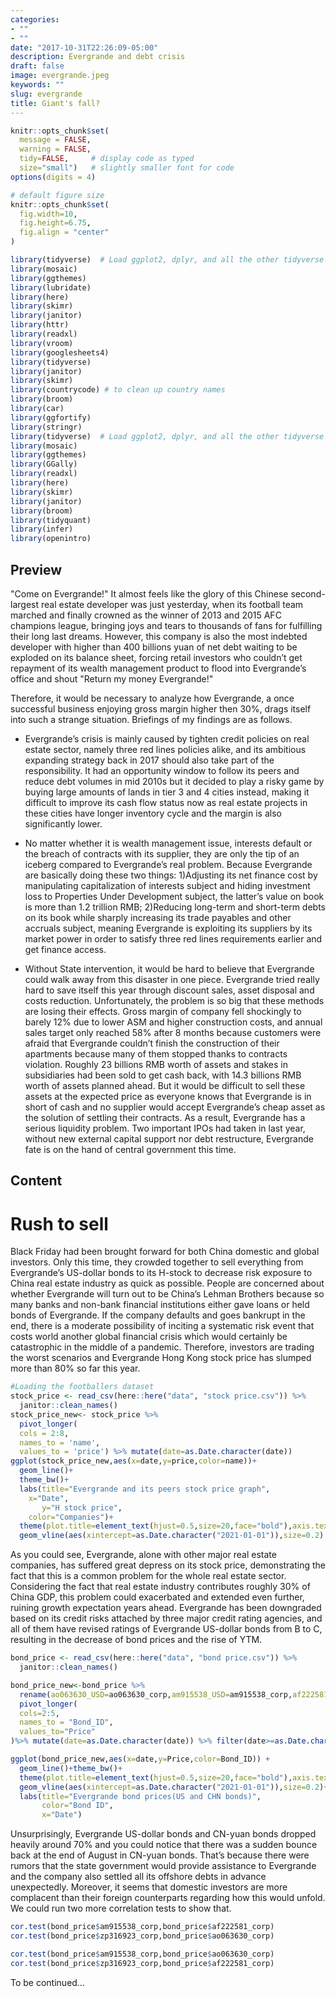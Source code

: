 ```yaml
---
categories:
- ""
- ""
date: "2017-10-31T22:26:09-05:00"
description: Evergrande and debt crisis
draft: false
image: evergrande.jpeg
keywords: ""
slug: evergrande
title: Giant's fall?
---
```


```r
knitr::opts_chunk$set(
  message = FALSE, 
  warning = FALSE, 
  tidy=FALSE,     # display code as typed
  size="small")   # slightly smaller font for code
options(digits = 4)

# default figure size
knitr::opts_chunk$set(
  fig.width=10, 
  fig.height=6.75,
  fig.align = "center"
)
```

```r
library(tidyverse)  # Load ggplot2, dplyr, and all the other tidyverse packages
library(mosaic)
library(ggthemes)
library(lubridate)
library(here)
library(skimr)
library(janitor)
library(httr)
library(readxl)
library(vroom)
library(googlesheets4)
library(tidyverse)
library(janitor) 
library(skimr)
library(countrycode) # to clean up country names
library(broom)
library(car)
library(ggfortify)
library(stringr)
library(tidyverse)  # Load ggplot2, dplyr, and all the other tidyverse packages
library(mosaic)
library(ggthemes)
library(GGally)
library(readxl)
library(here)
library(skimr)
library(janitor)
library(broom)
library(tidyquant)
library(infer)
library(openintro)
```
## Preview

\"Come on Evergrande!\" It almost feels like the glory of this Chinese second-largest real estate developer was just yesterday, when its football team marched and finally crowned as the winner of 2013 and 2015 AFC champions league, bringing joys and tears to thousands of fans for fulfilling their long last dreams. However, this company is also the most indebted developer with higher than 400 billions yuan of net debt waiting to be exploded on its balance sheet, forcing retail investors who couldn't get repayment of its wealth management product to flood into Evergrande's office and shout \"Return my money Evergrande!\"

Therefore, it would be necessary to analyze how Evergrande, a once successful business enjoying gross margin higher then 30%, drags itself into such a strange situation. Briefings of my findings are as follows.

- Evergrande's crisis is mainly caused by tighten credit policies on real estate sector, namely three red lines policies alike, and its ambitious expanding strategy back in 2017 should also take part of the responsibility. It had an opportunity window to follow its peers and reduce debt volumes in mid 2010s but it decided to play a risky game by buying large amounts of lands in tier 3 and 4 cities instead, making it difficult to improve its cash flow status now as real estate projects in these cities have longer inventory cycle and the margin is also significantly lower.

- No matter whether it is wealth management issue, interests default or the breach of contracts with its supplier, they are only the tip of an iceberg compared to Evergrande's real problem. Because Evergrande are basically doing these two things: 1)Adjusting its net finance cost by manipulating capitalization of interests subject and hiding investment loss to Properties Under Development subject, the latter's value on book is more than 1.2 trillion RMB; 2)Reducing long-term and short-term debts on its book while sharply increasing its trade payables and other accruals subject, meaning Evergrande is exploiting its suppliers by its market power in order to satisfy three red lines requirements earlier and get finance access.

- Without State intervention, it would be hard to believe that Evergrande could walk away from this disaster in one piece. Evergrande tried really hard to save itself this year through discount sales, asset disposal and costs reduction. Unfortunately, the problem is so big that these methods are losing their effects. Gross margin of company fell shockingly to barely 12% due to lower ASM and higher construction costs, and annual sales target only reached 58% after 8 months because customers were afraid that Evergrande couldn't finish the construction of their apartments because many of them stopped thanks to contracts violation. Roughly 23 billions RMB worth of assets and stakes in subsidiaries had been sold to get cash back, with 14.3 billions RMB worth of assets planned ahead. But it would be difficult to sell these assets at the expected price as everyone knows that Evergrande is in short of cash and no supplier would accept Evergrande's cheap asset as the solution of settling their contracts. As a result, Evergrande has a serious liquidity problem. Two important IPOs had taken in last year, without new external capital support nor debt restructure, Evergrande fate is on the hand of central government this time.

## Content

# Rush to sell

Black Friday had been brought forward for both China domestic and global investors. Only this time, they crowded together to sell everything from Evergrande's US-dollar bonds to its H-stock to decrease risk exposure to China real estate industry as quick as possible. People are concerned about whether Evergrande will turn out to be China's Lehman Brothers because so many banks and non-bank financial institutions either gave loans or held bonds of Evergrande. If the company defaults and goes bankrupt in the end, there is a moderate possibility of inciting a systematic risk event that costs world another global financial crisis which would certainly be catastrophic in the middle of a pandemic. Therefore, investors are trading the worst scenarios and Evergrande Hong Kong stock price has slumped more than 80% so far this year.
```r
#Loading the footballers dataset
stock_price <- read_csv(here::here("data", "stock price.csv")) %>% 
  janitor::clean_names()
stock_price_new<- stock_price %>% 
  pivot_longer(
  cols = 2:8,
  names_to = 'name',
  values_to = 'price') %>% mutate(date=as.Date.character(date))
ggplot(stock_price_new,aes(x=date,y=price,color=name))+
  geom_line()+
  theme_bw()+
  labs(title="Evergrande and its peers stock price graph",
    x="Date",
       y="H stock price",
    color="Companies")+
  theme(plot.title=element_text(hjust=0.5,size=20,face="bold"),axis.text =element_text(size=15),axis.title = element_text(size=15),legend.text = element_text(size=15),legend.title = element_text(size=15))+
  geom_vline(aes(xintercept=as.Date.character("2021-01-01")),size=0.2)
```

As you could see, Evergrande, alone with other major real estate companies, has suffered great depress on its stock price, demonstrating the fact that this is a common problem for the whole real estate sector. Considering the fact that real estate industry contributes roughly 30% of China GDP, this problem could exacerbated and extended even further, ruining growth expectation years ahead. Evergrande has been downgraded based on its credit risks attached by three major credit rating agencies, and all of them have revised ratings of Evergrande US-dollar bonds from B to C, resulting in the decrease of bond prices and the rise of YTM.

```r
bond_price <- read_csv(here::here("data", "bond price.csv")) %>% 
  janitor::clean_names()

bond_price_new<-bond_price %>% 
  rename(ao063630_USD=ao063630_corp,am915538_USD=am915538_corp,af222581_CNY=af222581_corp,zp316923_CNY=zp316923_corp) %>% 
  pivot_longer(
  cols=2:5,
  names_to = "Bond_ID",
  values_to="Price"
)%>% mutate(date=as.Date.character(date)) %>% filter(date>=as.Date.character("2020/09/17")) %>% rename()

ggplot(bond_price_new,aes(x=date,y=Price,color=Bond_ID)) +
  geom_line()+theme_bw()+
  theme(plot.title=element_text(hjust=0.5,size=20,face="bold"),axis.text =element_text(size=15),axis.title = element_text(size=15),legend.text = element_text(size=15),legend.title = element_text(size=15))+
  geom_vline(aes(xintercept=as.Date.character("2021-01-01")),size=0.2)+
  labs(title="Evergrande bond prices(US and CHN bonds)",
       color="Bond ID",
       x="Date")
```
Unsurprisingly, Evergrande US-dollar bonds and CN-yuan bonds dropped heavily around 70% and you could notice that there was a sudden bounce back at the end of August in CN-yuan bonds. That's because there were rumors that the state government would provide assistance to Evergrande and the company also settled all its offshore debts in advance unexpectedly. Moreover, it seems that domestic investors are more complacent than their foreign counterparts regarding how this would unfold. We could run two more correlation tests to show that.


```r
cor.test(bond_price$am915538_corp,bond_price$af222581_corp)
cor.test(bond_price$zp316923_corp,bond_price$ao063630_corp)
```


```r
cor.test(bond_price$am915538_corp,bond_price$ao063630_corp)
cor.test(bond_price$zp316923_corp,bond_price$af222581_corp)
```


To be continued...



